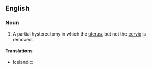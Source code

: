 ==English==

===Noun===
{{en-noun|supracervical hysterectomies}}

# A partial hysterectomy in which the [[uterus]], but not the [[cervix]] is removed.

====Translations====
{{trans-top|partial hysterectomy}}
* Icelandic: {{t|is|ofanhálslegnám|n}}
{{trans-mid}}
{{trans-bottom}}